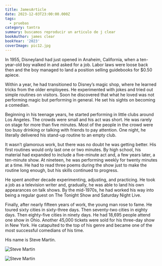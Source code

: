 ```yaml
---
title: JamesArticle
date: 2023-12-03T23:00:00.000Z
tags:
  - pruebas
category: tantra
summary: buscamos reproducir un articulo de j clear
bookAuthor: james clear
bookYear: '2023'
coverImage: pic12.jpg
---
```


In 1955, Disneyland had just opened in Anaheim, California, when a ten-year-old boy walked in and asked for a job. Labor laws were loose back then and the boy managed to land a position selling guidebooks for $0.50 apiece.

Within a year, he had transitioned to Disney’s magic shop, where he learned tricks from the older employees. He experimented with jokes and tried out simple routines on visitors. Soon he discovered that what he loved was not performing magic but performing in general. He set his sights on becoming a comedian.

Beginning in his teenage years, he started performing in little clubs around Los Angeles. The crowds were small and his act was short. He was rarely on stage for more than five minutes. Most of the people in the crowd were too busy drinking or talking with friends to pay attention. One night, he literally delivered his stand-up routine to an empty club.

It wasn’t glamorous work, but there was no doubt he was getting better. His first routines would only last one or two minutes. By high school, his material had expanded to include a five-minute act and, a few years later, a ten-minute show. At nineteen, he was performing weekly for twenty minutes at a time. He had to read three poems during the show just to make the routine long enough, but his skills continued to progress.

He spent another decade experimenting, adjusting, and practicing. He took a job as a television writer and, gradually, he was able to land his own appearances on talk shows. By the mid-1970s, he had worked his way into being a regular guest on The Tonight Show and Saturday Night Live.

Finally, after nearly fifteen years of work, the young man rose to fame. He toured sixty cities in sixty-three days. Then seventy-two cities in eighty days. Then eighty-five cities in ninety days. He had 18,695 people attend one show in Ohio. Another 45,000 tickets were sold for his three-day show in New York. He catapulted to the top of his genre and became one of the most successful comedians of his time.

His name is Steve Martin.


![Steve Martin]([https://jamesclear.com/wp-content/uploads/2016/06/steve-martin.jpg](https://jamesclear.com/wp-content/uploads/2016/06/steve-martin.jpg))

![Steve Martin](https://jamesclear.com/wp-content/uploads/2016/06/steve-martin.jpg "a title")